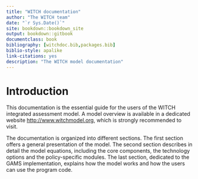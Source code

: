 ```yaml
--- 
title: "WITCH documentation"
author: "The WITCH team"
date: "`r Sys.Date()`"
site: bookdown::bookdown_site
output: bookdown::gitbook
documentclass: book
bibliography: [witchdoc.bib,packages.bib]
biblio-style: apalike
link-citations: yes
description: "The WITCH model documentation"
---
```


# Introduction {-}

This documentation is the essential guide for the users of
the WITCH integrated assessment model.
A model overview is available in a dedicated website
[http://www.witchmodel.org](http://www.witchmodel.org),
which is strongly recommended to visit.

The documentation is organized into different sections.
The first section offers a general presentation of the model.
The second section describes in detail the model equations,
including the core components, the technology options and
the policy-specific modules.
The last section, dedicated to the GAMS implementation,
explains how the model works and how the users can use the program code.

